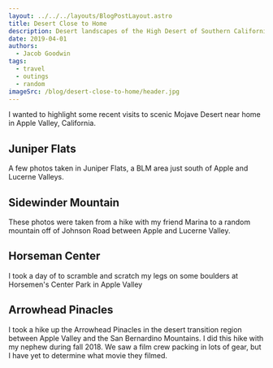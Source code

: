 ```yaml
---
layout: ../../../layouts/BlogPostLayout.astro
title: Desert Close to Home
description: Desert landscapes of the High Desert of Southern California
date: 2019-04-01
authors:
  - Jacob Goodwin
tags:
  - travel
  - outings
  - random
imageSrc: /blog/desert-close-to-home/header.jpg
---
```



I wanted to highlight some recent visits to scenic Mojave Desert near home in Apple Valley, California.

## Juniper Flats

A few photos taken in Juniper Flats, a BLM area just south of Apple and Lucerne Valleys.

<BlogImage
  src="/blog/desert-close-to-home/juniper-flats-01.jpg"
  caption="Near the start of the Bonita Vista Trailhead"
/>

<BlogImage
  src="/blog/desert-close-to-home/juniper-flats-02.jpg"
  caption="New life beneath a burned Joshua Tree in Juniper Flats. This photo was taken atop the Marianas near the Ozzie Trail."
/>

<BlogImage
  src="/blog/desert-close-to-home/juniper-flats-03.jpg"
  caption="Large boulders on the trail from JF4322 Road (I think) to Cottonwood Springs."
/>

<BlogImage
  src="/blog/desert-close-to-home/juniper-flats-04.jpg"
  caption="Boulders and Cottonwood Creek in Juniper Flats. I'm honestly not sure if this is private property or BLM. So please behave if you hike down here!"
/>

## Sidewinder Mountain

These photos were taken from a hike with my friend Marina to a random mountain off of Johnson Road between Apple and Lucerne Valley.

<BlogImage
  src="/blog/desert-close-to-home/sidewinder-hike-01.jpg"
  caption="Looking south of Johnson Road near the trail to Sidewinder Mountain on the north side of Johnson road."
/>

<BlogImage
  src="/blog/desert-close-to-home/sidewinder-hike-02.jpg"
  caption="iew of the San Bernardino Mountains and San Gorgonio Peak from Sidewinder Mountain taken March 16, 2019."
/>

## Horseman Center

I took a day of to scramble and scratch my legs on some boulders at Horsemen's Center Park in Apple Valley

<BlogImage
  src="/blog/desert-close-to-home/horsemens-01.jpg"
  alt="Horsemen's Center 1"
/>
<BlogImage
  src="/blog/desert-close-to-home/horsemens-02.jpg"
  alt="Horsemen's Center 2"
/>
<BlogImage
  src="/blog/desert-close-to-home/horsemens-03.jpg"
  alt="Horsemen's Center 3"
/>

## Arrowhead Pinacles

I took a hike up the Arrowhead Pinacles in the desert transition region between Apple Valley and the San Bernardino Mountains. I did this hike with my nephew during fall 2018. We saw a film crew packing in lots of gear, but I have yet to determine what movie they filmed.

<BlogImage
  src="/blog/desert-close-to-home/arrowhead-pinnacles-01.jpg"
  alt="Arrow Header Pinnacles"
/>
